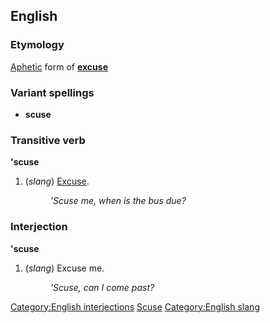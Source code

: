 ==English==
===Etymology===
[[Aphetic]] form of '''[[excuse]]'''

===Variant spellings===
*'''scuse'''

===Transitive verb===
''' 'scuse'''

#(''slang'') [[Excuse]].
#:'' 'Scuse me, when is the bus due?''

===Interjection===
''' 'scuse'''

#(''slang'') Excuse me.
#:'' 'Scuse, can I come past?''


[[Category:English interjections]]
[[Category:English contractions|Scuse]]
[[Category:English slang]]
